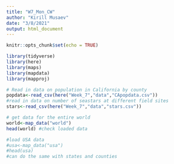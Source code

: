 ```yaml
---
title: "W7_Mon_CW"
author: "Kirill Musaev"
date: "3/8/2021"
output: html_document
---
```


```r
knitr::opts_chunk$set(echo = TRUE)
```


```r
library(tidyverse)
library(here)
library(maps)
library(mapdata)
library(mapproj)
```
```r
# Read in data on population in California by county
popdata<-read_csv(here("Week_7","data","CApopdata.csv"))
#read in data on number of seastars at different field sites
stars<-read_csv(here("Week_7","data","stars.csv"))
```

```r
# get data for the entire world
world<-map_data("world")
head(world) #check loaded data

#load USA data
#usa<-map_data("usa")
#head(usa)
#can do the same with states and counties
```

